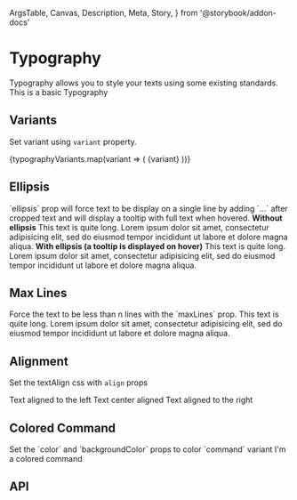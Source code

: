   ArgsTable,
  Canvas,
  Description,
  Meta,
  Story,
} from '@storybook/addon-docs'

<Meta title="Components/Foundation/Typography" component={Typography} />

# Typography

<Description>
  Typography allows you to style your texts using some existing standards.
</Description>

<Canvas>
  <Story name="Basic">
    <Typography>This is a basic Typography</Typography>
  </Story>
</Canvas>

## Variants

<Description>Set variant using `variant` property.</Description>

<Canvas>
  <Story name="Variants">
    <Boxer my={1}>
      {typographyVariants.map(variant => (
        <Typography key={variant} variant={variant}>
          {variant}
        </Typography>
      ))}
    </Boxer>
  </Story>
</Canvas>

## Ellipsis

<Description>
  `ellipsis` prop will force text to be display on a single line by adding `...`
  after cropped text and will display a tooltip with full text when hovered.
</Description>

<Canvas>
  <Story name="Ellipsis">
    <strong>Without ellipsis</strong>
    <Box width={500} mt={1} mb={2}>
      <Typography>
        This text is quite long. Lorem ipsum dolor sit amet, consectetur
        adipisicing elit, sed do eiusmod tempor incididunt ut labore et dolore
        magna aliqua.
      </Typography>
    </Box>
    <strong>With ellipsis (a tooltip is displayed on hover)</strong>
    <Box width={500} mt={1} mb={2}>
      <Typography ellipsis>
        This text is quite long. Lorem ipsum dolor sit amet, consectetur
        adipisicing elit, sed do eiusmod tempor incididunt ut labore et dolore
        magna aliqua.
      </Typography>
    </Box>
  </Story>
</Canvas>

## Max Lines

<Description>
  Force the text to be less than n lines with the `maxLines` prop.
</Description>

<Canvas>
  <Story name="Max Lines">
    <Typography width={300} maxLines={2}>
      This text is quite long. Lorem ipsum dolor sit amet, consectetur
      adipisicing elit, sed do eiusmod tempor incididunt ut labore et dolore
      magna aliqua.
    </Typography>
  </Story>
</Canvas>

## Alignment

<Description>Set the textAlign css with `align` props</Description>

<Canvas isColumn>
  <Story name="Alignment">
    <Typography align="left">Text aligned to the left</Typography>
    <Typography align="center">Text center aligned</Typography>
    <Typography align="right">Text aligned to the right</Typography>
  </Story>
</Canvas>

## Colored Command

<Description>
  Set the `color` and `backgroundColor` props to color `command` variant
</Description>

<Canvas isColumn>
  <Story name="Colored Command">
    <Typography
      variant="command"
      color="blue"
      backgroundColor="lightBlue"
      align="left"
    >
      I'm a colored command
    </Typography>
  </Story>
</Canvas>

## API

<ArgsTable of={Typography} />
